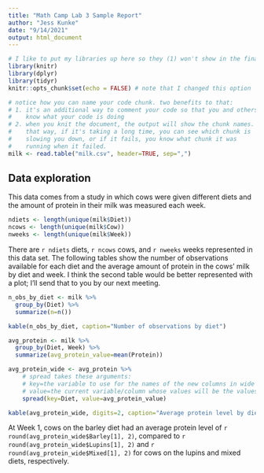 ```yaml
---
title: "Math Camp Lab 3 Sample Report"
author: "Jess Kunke"
date: "9/14/2021"
output: html_document
---
```


```r
# I like to put my libraries up here so they (1) won't show in the final document and (2) won't print messages
library(knitr)
library(dplyr)
library(tidyr)
knitr::opts_chunk$set(echo = FALSE) # note that I changed this option
```

```r
# notice how you can name your code chunk. two benefits to that:
# 1. it's an additional way to comment your code so that you and others
#    know what your code is doing
# 2. when you knit the document, the output will show the chunk names.
#    that way, if it's taking a long time, you can see which chunk is
#    slowing you down, or if it fails, you know what chunk it was
#    running when it failed.
milk <- read.table("milk.csv", header=TRUE, sep=",")
```

## Data exploration

This data comes from a study in which cows were given different diets and the amount of protein in their milk was measured each week.

```r
ndiets <- length(unique(milk$Diet))
ncows <- length(unique(milk$Cow))
nweeks <- length(unique(milk$Week))
```

There are `r ndiets` diets, `r ncows` cows, and `r nweeks` weeks represented in this data set. The following tables show the number of observations available for each diet and the average amount of protein in the cows' milk by diet and week. I think the second table would be better represented with a plot; I'll send that to you by our next meeting.

```r
n_obs_by_diet <- milk %>%
  group_by(Diet) %>%
  summarize(n=n())

kable(n_obs_by_diet, caption="Number of observations by diet")
```

```r
avg_protein <- milk %>%
  group_by(Diet, Week) %>%
  summarize(avg_protein_value=mean(Protein))

avg_protein_wide <- avg_protein %>%
    # spread takes these arguments:
    # key=the variable to use for the names of the new columns in wide format,
    # value=the current variable/column whose values will be the values in those new columns
    spread(key=Diet, value=avg_protein_value)

kable(avg_protein_wide, digits=2, caption="Average protein level by diet and by week")
```

At Week 1, cows on the barley diet had an average protein level of `r round(avg_protein_wide$Barley[1], 2)`, compared to `r round(avg_protein_wide$Lupins[1], 2)` and `r round(avg_protein_wide$Mixed[1], 2)` for cows on the lupins and mixed diets, respectively.
